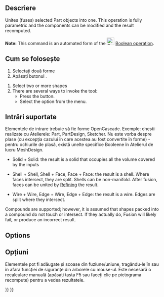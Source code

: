 <languages/>

{{Docnav
|[[Part_Cut|Cut]]
|[[Part_Common|Common]]
|[[Part_Workbench|Part]]
|IconL=Part_Cut.svg
|IconR=Part_Common.svg
|IconC=Workbench_Part.svg
}}

<div class="mw-translate-fuzzy">
{{GuiCommand/ro
|Name/ro=Part Union
|Icon=Part Fuse.png
|MenuLocation=Part → Boolean → Union
|Workbenches=[[Part_Workbench/ro|Part]]
|SeeAlso=[[Part Cut/ro|Part Cut]], [[Part Common/ro|Part Common]]
}}
</div>

<span id="Description"></span>
==Descriere==

<div class="mw-translate-fuzzy">
Unites (fuses) selected Part objects into one. This operation is fully parametric and the components can be modified and the result recomputed.
</div>

'''Note:''' This command is an automated form of the [[Image:Part_Boolean.svg|24px|link=Part_Boolean]] [[Part Boolean|Boolean operation]].

<span id="Usage"></span>
== Cum se folosește ==
# Selectați două forme
# Apăsați butonul {{KEY|[[Image:Part Fuse.png|16px]] '''Part Union'''}}.

# Select two or more shapes
# There are several ways to invoke the tool:
#* Press the {{Button|[[Image:Part_Fuse.svg|16px]] [[Part_Fuse|Fuse]]}} button.
#* Select the {{MenuCommand|Part → Boolean → [[Image:Part_Fuse.svg|16px]] Fuse}} option from the menu.

<span id="Supported_inputs"></span>
== Intrări suportate ==

<div class="mw-translate-fuzzy">
Elementele de intrare trebuie să fie forme OpenCascade. Exemple: chestii realizate cu Atelierele: Part, PartDesign, Sketcher. Nu este vorba despre plase (cu excepția cazului în care acestea au fost convertite în forme) - pentru ochiurile de plasă, există unelte specifice Booleene în Atelierul de lucru MeshDesign.
</div>

* Solid + Solid: the result is a solid that occupies all the volume covered by the inputs

* Shell + Shell, Shell + Face, Face + Face: the result is a shell. Where faces intersect, they are split. Shells can be non-manifold. After fusion, faces can be united by [[Part_RefineShape|Refining]] the result.

* Wire + Wire, Edge + Wire, Edge + Edge: the result is a wire. Edges are split where they intersect. 

Compounds are supported; however, it is assumed that shapes packed into a compound do not touch or intersect. If they actually do, Fusion will likely fail, or produce an incorrect result.

== Options ==

<div class="mw-translate-fuzzy">
== Opțiuni ==
Elementele pot fi adăugate și scoase din fuziune/uniune, tragându-le în sau în afara funcției de siguranțe din arborele cu mouse-ul. Este necesară o recalculare manuală (apăsați tasta F5 sau faceți clic pe pictograma recompute) pentru a vedea rezultatele.
</div> 


{{Docnav
|[[Part_Cut|Cut]]
|[[Part_Common|Common]]
|[[Part_Workbench|Part]]
|IconL=Part_Cut.svg
|IconR=Part_Common.svg
|IconC=Workbench_Part.svg
}}

{{Part_Tools_navi{{#translation:}}}}
{{Userdocnavi{{#translation:}}}}